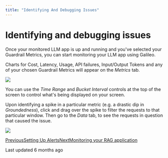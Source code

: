 ```yaml
---
title: "Identifying And Debugging Issues"
---
```


# Identifying and debugging issues

Once your monitored LLM app is up and running and you've selected your Guardrail Metrics, you can start monitoring your LLM app using Galileo.

Charts for Cost, Latency, Usage, API failures, Input/Output Tokens and any of your chosen Guardrail Metrics will appear on the _Metrics_ tab.

![](https://docs.rungalileo.io/~gitbook/image?url=https%3A%2F%2F1924900477-files.gitbook.io%2F%7E%2Ffiles%2Fv0%2Fb%2Fgitbook-x-prod.appspot.com%2Fo%2Fspaces%252F4jVWiQpRqmi04OnqZmn2%252Fuploads%252FtECJ806jt5pCrQjhlWyF%252Fimage.png%3Falt%3Dmedia%26token%3D7b467fa5-3f58-4519-8db3-c7851a85f88b&width=768&dpr=4&quality=100&sign=45e9fbd7&sv=1)

You can use the _Time Range_ and _Bucket Interval_ controls at the top of the screen to control what's being displayed on your screen.

Upon identifying a spike in a particular metric (e.g. a drastic dip in _Groundedness_), click and drag over the spike to filter the requests to that particular window. Then go to the _Data_ tab, to see the requests in question that caused the issue.

![](https://docs.rungalileo.io/~gitbook/image?url=https%3A%2F%2F1924900477-files.gitbook.io%2F%7E%2Ffiles%2Fv0%2Fb%2Fgitbook-x-prod.appspot.com%2Fo%2Fspaces%252F4jVWiQpRqmi04OnqZmn2%252Fuploads%252FaNDLSOv46ATnON10EosU%252Fezgif.com-video-to-gif.gif%3Falt%3Dmedia%26token%3Df12b251d-e310-41e9-bf16-be9f8c05d0e5&width=768&dpr=4&quality=100&sign=5d15bc43&sv=1)

[PreviousSetting Up Alerts](/galileo/gen-ai-studio-products/galileo-observe/how-to/setting-up-alerts)[NextMonitoring your RAG application](/galileo/gen-ai-studio-products/galileo-observe/how-to/monitoring-your-rag-application)

Last updated 6 months ago